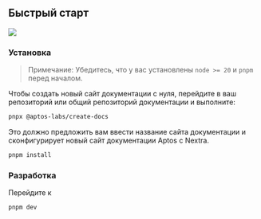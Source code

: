 ## Быстрый старт

![](https://akns-images.eonline.com/eol_images/Entire_Site/201553/rs_500x210-150603125232-anigif_enhanced-buzz-11799-1403287509-4.gif?fit=around%7C500:210&output-quality=90&crop=500:210;center,top)

### Установка

> Примечание: Убедитесь, что у вас установлены `node >= 20` и `pnpm` перед началом.

Чтобы создать новый сайт документации с нуля, перейдите в ваш репозиторий или общий репозиторий документации и выполните:

```sh filename="Terminal"
pnpx @aptos-labs/create-docs
```

Это должно предложить вам ввести название сайта документации и сконфигурирует новый сайт документации Aptos с Nextra.

```sh filename="Terminal"
pnpm install
```

### Разработка

Перейдите к

```sh filename="Terminal"
pnpm dev
```
